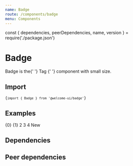 ```yaml
---
name: Badge
route: /components/badge
menu: Components
---
```


const { dependencies, peerDependencies, name, version } = require('./package.json')

# Badge

<TagVersion version={version} name={name} />

<div>
  Badge is the{' '}
  <Link as={LinkDocz} to="/components/tag">
    Tag
  </Link>{' '}
  component with small size.
</div>

## Import

<Code>{`import { Badge } from '@welcome-ui/badge'`}</Code>

## Examples

<Playground>
  <Badge>{0}</Badge>
  <Badge>{1}</Badge>
  <Badge>2</Badge>
  <Badge>3</Badge>
  <Badge>4</Badge>
  <Badge variant="primary">New</Badge>
</Playground>

## Dependencies

<Dependencies dependencies={dependencies} />

## Peer dependencies

<Dependencies dependencies={peerDependencies} />
